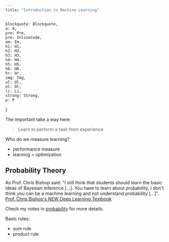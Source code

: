 ```yaml
---
title: "Introduction to Machine Learning"
---
```


    blockquote: Blockquote,
    a: A,
    pre: Pre,
    pre: InlineCode,
    em: Em,
    h1: H1,
    h2: H2,
    h3: H3,
    h4: H4,
    h5: H5,
    h6: H6,
    hr: Hr,
    img: Img,
    ul: Ul,
    ol: Ol,
    li: Li,
    strong: Strong,
    p: P
}

The important take a way here:
> Learn to perform a task from experience

Who do we measure learning?
- performance measure
- learning = optimization

## Probability Theory

As Prof. Chris Bishop said: "I still think that students should learn the basic ideas of Bayesian inference [...]. You have to learn about probability, I don't think you can be a machine learning and not understand probability [...]". [Prof. Chris Bishop's NEW Deep Learning Textbook](https://youtu.be/kuvFoXzTK3E?t=751)

Check my notes in [probability](/en/probability) for more details.

Basic rules:
- sum rule
- product rule

<Equation
    formula="P(X) = \sum_{Y} P(X, Y)"
    description="Sum rule of probability."
/>

<Equation
    formula="P(X,Y) = P(Y|X)P(X)"
    description="Product rule of probability."
/>

<Equation
    formula="P(Y,X) = \frac{P(X, Y) P(Y)}{P(X)}"
    description="Bayes’ theorem"
/>



